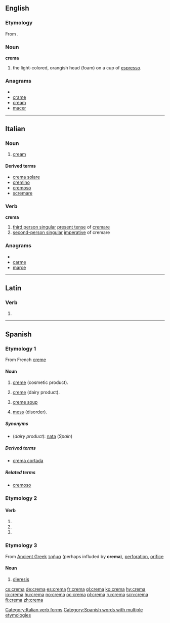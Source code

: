 {{also|Crema|cremă}}
==English==

===Etymology===
From {{etyl|it}}.

===Noun===
'''crema'''

# the light-colored, orangish head (foam) on a cup of [[espresso]].

===Anagrams===
* {{alphagram|acemr}}
* [[crame#English|crame]]
* [[cream#English|cream]]
* [[macer#English|macer]]

----

==Italian==

===Noun===
{{it-noun|crem|f|a|e}}

# [[cream]]

====Derived terms====
* [[crema solare]]
* [[cremino]]
* [[cremoso]]
* [[scremare]]

===Verb===
'''crema'''

# [[third person singular]]  [[present tense]] of [[cremare]]
# [[second-person singular]] [[imperative]] of cremare

===Anagrams===
* {{alphagram|acemr}}
* [[carme#Italian|carme]]
* [[marce#Italian|marce]]

[[Category:Italian verb forms]]

----

==Latin==

===Verb===
{{la-verb-form|cremā}}

# {{conjugation of|cremo|cremō|1|s|pres|act|imp|lang=la}}

----

==Spanish==

===Etymology 1===
From French [[creme#French|creme]]

====Noun====
{{es-noun-f}}

# [[creme]] (cosmetic product).
# {{context|lang=es|Latin America}} [[creme]] (dairy product).
# [[creme soup]]
# {{context|lang=es|Latin America|colloquial}} [[mess]] (disorder).

=====Synonyms=====
* (''dairy product''): [[nata]] (''Spain'')

=====Derived terms=====
* [[crema cortada]] {{f}}

=====Related terms=====
* [[cremoso]]

===Etymology 2===

====Verb====
{{es-verb-form|cremar}}

# {{es-verb form of|ending=ar|mood=imperative|sense=affirmative|pers=2|formal=no|number=singular|[[cremar]]}}
# {{es-verb form of|ending=ar|mood=indicative|tense=present|pers=2|formal=yes|number=singular|[[cremar]]}}
# {{es-verb form of|ending=ar|mood=indicative|tense=present|pers=3|number=singular|[[cremar]]}}

===Etymology 3===
From [[Ancient Greek]] [[τρῆμα]] (perhaps influded by '''crema'''), [[perforation]], [[orifice]]

====Noun====
{{es-noun-f}}

# {{context|rare|lang=es}} [[dieresis]]

[[Category:Spanish words with multiple etymologies]]

[[cs:crema]]
[[de:crema]]
[[es:crema]]
[[fr:crema]]
[[gl:crema]]
[[ko:crema]]
[[hy:crema]]
[[io:crema]]
[[hu:crema]]
[[no:crema]]
[[oc:crema]]
[[pl:crema]]
[[ru:crema]]
[[scn:crema]]
[[fi:crema]]
[[zh:crema]]